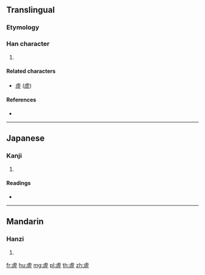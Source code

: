 {{character info/new}}
{{also|虛|虚}}
==Translingual==

===Etymology===
{{Han compound|虍|t1=hu|丘|t2=hill}}

===Han character===
{{Han char|rn=141|rad=虍|as=05|sn=9|four=|canj=YPOM}}

# {{defn|Han|sort=虍05}}

====Related characters====
* [[虛]] ([[虚]])

====References====
* {{Han ref|kx=1074.020|dkj=32700|dj=1541.070|hdz=42822.070|uh=8657|ud=34391}}

----

==Japanese==

===Kanji===
{{ja-kanji|grade=|rs=虍05}}

# {{defn|lang=ja|sort=虍05}}

====Readings====
* {{ja-readings|on=[[きょ]] (kyo), [[こ]] (ko)|kun=[[むなしい]] (munashii), [[うつろ]] (utsuro)|nanori=}}

----

==Mandarin==

===Hanzi===
{{cmn-hanzi|pin=[[qū]] ([[qu1]]), [[xū]] ([[xu1]])|wg=[[ch'ü]]<sup>1</sup>, [[hsü]]<sup>1</sup>}}

# {{defn|lang=cmn|sort=虍05}}

[[fr:虗]]
[[hu:虗]]
[[mg:虗]]
[[pl:虗]]
[[th:虗]]
[[zh:虗]]